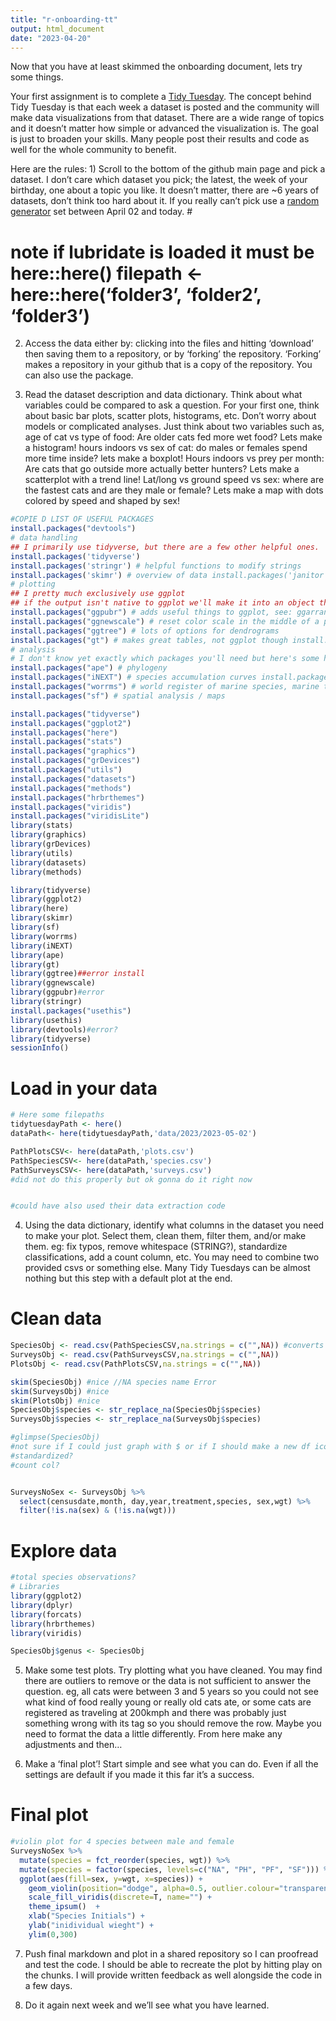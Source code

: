 ```yaml
---
title: "r-onboarding-tt"
output: html_document
date: "2023-04-20"
---
```


Now that you have at least skimmed the onboarding document, lets try some things.

Your first assignment is to complete a [Tidy Tuesday](https://github.com/rfordatascience/tidytuesday). 
The concept behind Tidy Tuesday is that each week a dataset is posted and the community will make data visualizations from that dataset. There are a wide range of topics and it doesn't matter how simple or advanced the visualization is. The goal is just to broaden your skills. Many people post their results and code as well for the whole community to benefit.

Here are the rules:
1) Scroll to the bottom of the github main page and pick a dataset. I don't care which dataset you pick; the latest, the week of your birthday, one about a topic you like. It doesn't matter, there are ~6 years of datasets, don't think too hard about it. If you really can't pick use a [random generator](https://www.random.org/calendar-dates/) set between April 02 and today.
#

# note if lubridate is loaded it must be here::here() filepath <- here::here('folder3', 'folder2', 'folder3')
2) Access the data either by: clicking into the files and hitting 'download' then saving them to a repository, or by 'forking' the repository. 'Forking' makes a repository in your github that is a copy of the repository. You can also use the package.

3) Read the dataset description and data dictionary. Think about what variables could be compared to ask a question. For your first one, think about basic bar plots, scatter plots, histograms, etc. Don't worry about models or complicated analyses. Just think about two variables such as, age of cat vs type of food: Are older cats fed more wet food? Lets make a histogram! hours indoors vs sex of cat: do males or females spend more time inside? lets make a boxplot! Hours indoors vs prey per month: Are cats that go outside more actually better hunters? Lets make a scatterplot with a trend line! Lat/long vs ground speed vs sex: where are the fastest cats and are they male or female? Lets make a map with dots colored by speed and shaped by sex!
```r
#COPIE D LIST OF USEFUL PACKAGES
install.packages("devtools")
# data handling
## I primarily use tidyverse, but there are a few other helpful ones.
install.packages('tidyverse')
install.packages('stringr') # helpful functions to modify strings 
install.packages('skimr') # overview of data install.packages('janitor') # a few REALLY helpful functions install.packages('lubridate') # fixes and standardizes dates install.packages('here') # standard filepath
# plotting
## I pretty much exclusively use ggplot
## if the output isn't native to ggplot we'll make it into an object that can be read by g install.packages('ggplot2')
install.packages("ggpubr") # adds useful things to ggplot, see: ggarrange, annotate_figure install.packages("ggtext") # more text options
install.packages("ggnewscale") # reset color scale in the middle of a plot install.packages("ggrepel") # move points away from each other install.packages("ggConvexHull") # make a shape around points
install.packages("ggtree") # lots of options for dendrograms
install.packages("gt") # makes great tables, not ggplot though install.packages("showtext") # lets you use more fonts; not always reproducible!
# analysis
# I don't know yet exactly which packages you'll need but here's some helpful ones install.packages("vegan") # ecology
install.packages("ape") # phylogeny
install.packages("iNEXT") # species accumulation curves install.packages("taxize") # taxonomy
install.packages("worrms") # world register of marine species, marine taxonomy install.packages("recluster") # basic cluster analysis install.packages("arsenal") # compare two lists/dataframes install.packages('eulerr') # proportional venn diagrams
install.packages("sf") # spatial analysis / maps

install.packages("tidyverse")
install.packages("ggplot2")
install.packages("here")
install.packages("stats")
install.packages("graphics")
install.packages("grDevices")
install.packages("utils")
install.packages("datasets")
install.packages("methods")
install.packages("hrbrthemes")
install.packages("viridis")
install.packages("viridisLite")
library(stats)
library(graphics)
library(grDevices)
library(utils)
library(datasets)
library(methods)

library(tidyverse)
library(ggplot2)
library(here)
library(skimr)
library(sf)
library(worrms)
library(iNEXT)
library(ape)
library(gt)
library(ggtree)##error install
library(ggnewscale)
library(ggpubr)#error
library(stringr)
install.packages("usethis")
library(usethis)
library(devtools)#error?
library(tidyverse)
sessionInfo()

```


# Load in your data

```r
# Here some filepaths
tidytuesdayPath <- here()
dataPath<- here(tidytuesdayPath,'data/2023/2023-05-02')

PathPlotsCSV<- here(dataPath,'plots.csv')
PathSpeciesCSV<- here(dataPath,'species.csv')
PathSurveysCSV<- here(dataPath,'surveys.csv') 
#did not do this properly but ok gonna do it right now


#could have also used their data extraction code
```

4) Using the data dictionary, identify what columns in the dataset you need to make your plot. Select them, clean them, filter them, and/or make them. eg: fix typos, remove whitespace (STRING?), standardize classifications, add a count column, etc. You may need to combine two provided csvs or something else. Many Tidy Tuesdays can be almost nothing but this step with a default plot at the end.

# Clean data

```r

SpeciesObj <- read.csv(PathSpeciesCSV,na.strings = c("",NA)) #converts blank to NA
SurveysObj <- read.csv(PathSurveysCSV,na.strings = c("",NA))
PlotsObj <- read.csv(PathPlotsCSV,na.strings = c("",NA))

skim(SpeciesObj) #nice //NA species name Error
skim(SurveysObj) #nice
skim(PlotsObj) #nice
SpeciesObj$species <- str_replace_na(SpeciesObj$species)
SurveysObj$species <- str_replace_na(SurveysObj$species)

#glimpse(SpeciesObj)
#not sure if I could just graph with $ or if I should make a new df icould use %>%
#standardized?
#count col?


SurveysNoSex <- SurveysObj %>% 
  select(censusdate,month, day,year,treatment,species, sex,wgt) %>%
  filter(!is.na(sex) & (!is.na(wgt)))
```


# Explore data
```r
#total species observations?
# Libraries
library(ggplot2)
library(dplyr)
library(forcats)
library(hrbrthemes)
library(viridis)

SpeciesObj$genus <- SpeciesObj
```

5) Make some test plots. Try plotting what you have cleaned. You may find there are outliers to remove or the data is not sufficient to answer the question. eg, all cats were between 3 and 5 years so you could not see what kind of food really young or really old cats ate, or some cats are registered as traveling at 200kmph and there was probably just something wrong with its tag so you should remove the row. Maybe you need to format the data a little differently. From here make any adjustments and then...

6) Make a 'final plot'! Start simple and see what you can do. Even if all the settings are default if you made it this far it's a success.


# Final plot
```r

#violin plot for 4 species between male and female
SurveysNoSex %>%
  mutate(species = fct_reorder(species, wgt)) %>%
  mutate(species = factor(species, levels=c("NA", "PH", "PF", "SF"))) %>%
  ggplot(aes(fill=sex, y=wgt, x=species)) + 
    geom_violin(position="dodge", alpha=0.5, outlier.colour="transparent") +
    scale_fill_viridis(discrete=T, name="") +
    theme_ipsum()  +
    xlab("Species Initials") +
    ylab("inidividual wieght") +
    ylim(0,300)

```
7) Push final markdown and plot in a shared repository so I can proofread and test the code. I should be able to recreate the plot by hitting play on the chunks. I will provide written feedback as well alongside the code in a few days.

8) Do it again next week and we'll see what you have learned.
